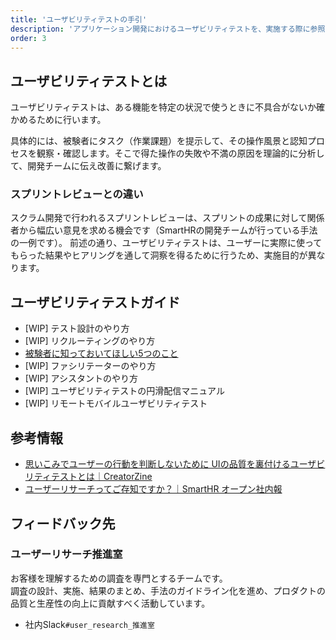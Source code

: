 ```yaml
---
title: 'ユーザビリティテストの手引'
description: 'アプリケーション開発におけるユーザビリティテストを、実施する際に参照できる資料をまとめています。'
order: 3
---
```

<!-- textlint-disable -->
## ユーザビリティテストとは
ユーザビリティテストは、ある機能を特定の状況で使うときに不具合がないか確かめるために行います。

具体的には、被験者にタスク（作業課題）を提示して、その操作風景と認知プロセスを観察・確認します。そこで得た操作の失敗や不満の原因を理論的に分析して、開発チームに伝え改善に繋げます。

### スプリントレビューとの違い

スクラム開発で行われるスプリントレビューは、スプリントの成果に対して関係者から幅広い意見を求める機会です（SmartHRの開発チームが行っている手法の一例です）。
前述の通り、ユーザビリティテストは、ユーザーに実際に使ってもらった結果やヒアリングを通して洞察を得るために行うため、実施目的が異なります。


## ユーザビリティテストガイド

- [WIP] テスト設計のやり方
- [WIP] リクルーティングのやり方
- [被験者に知っておいてほしい5つのこと](/products/design-process/usability-test/for-tester/)
- [WIP] ファシリテーターのやり方
- [WIP] アシスタントのやり方
- [WIP] ユーザビリティテストの円滑配信マニュアル
- [WIP] リモートモバイルユーザビリティテスト


## 参考情報

- [思いこみでユーザーの行動を判断しないために UIの品質を裏付けるユーザビリティテストとは｜CreatorZine](https://creatorzine.jp/article/detail/1758)
- [ユーザーリサーチってご存知ですか？｜SmartHR オープン社内報](https://shanaiho.smarthr.co.jp/n/n426fd941cfcf)


## フィードバック先

### ユーザーリサーチ推進室 
お客様を理解するための調査を専門とするチームです。  
調査の設計、実施、結果のまとめ、手法のガイドライン化を進め、プロダクトの品質と生産性の向上に貢献すべく活動しています。

- 社内Slack`#user_research_推進室`
<!-- textlint-disable -->
